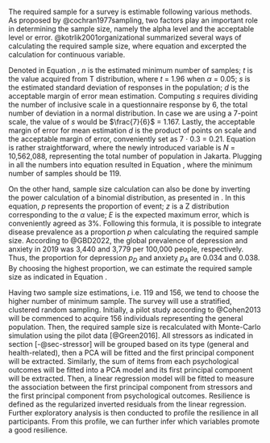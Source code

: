 The required sample for a survey is estimable following various methods. As proposed by @cochran1977sampling, two factors play an important role in determining the sample size, namely the alpha level and the acceptable level or error. @kotrlik2001organizational summarized several ways of calculating the required sample size, where equation \ref{eq-sample1} and \ref{@eq-sample2} excerpted the calculation for continuous variable.

\begin{align}
n_0 &= \frac{t^2 \cdot s^2}{d^2} \label{eq-sample1} \\
n   &= \frac{n_0}{1 + \frac{n_0}{N}} \label{eq-sample2}
\end{align}

Denoted in Equation \ref{@eq-sample1}, $n$ is the estimated minimum number of samples; $t$ is the value acquired from T distribution, where $t$ = 1.96 when $\alpha$ = 0.05; $s$ is the estimated standard deviation of responses in the population; $d$ is the acceptable margin of error mean estimation. Computing $s$ requires dividing the number of inclusive scale in a questionnaire response by 6, the total number of deviation in a normal distribution. In case we are using a 7-point scale, the value of $s$ would be $\frac{7}{6}$ = 1.167. Lastly, the acceptable margin of error for mean estimation $d$ is the product of points on scale and the acceptable margin of error, conveniently set as 7 $\cdot$ 0.3 = 0.21.  Equation \ref{@eq-sample2} is rather straightforward, where the newly introduced variable is $N$ = 10,562,088, representing the total number of population in Jakarta. Plugging in all the numbers into equation resulted in Equation \ref{@eq-sample3}, where the minimum number of samples should be 119.

\begin{align}
n_0 &= \frac{1.96^2 \cdot 1.167^2}{0.21^2} \label{eq-sample3} \\
    &= 118.64 \notag \\
    &\approx 119 \notag \\
n   &= \frac{119}{1 + \frac{119}{10,562,088}} \notag \\
    &= 118.99 \notag \\
    &\approx 119 \notag
\end{align}

On the other hand, sample size calculation can also be done by inverting the power calculation of a binomial distribution, as presented in \ref{@eq-sample4}. In this equation, $p$ represents the proportion of event; $z$ is a Z distribution corresponding to the $\alpha$ value; $E$ is the expected maximum error, which is conveniently agreed as 3%. Following this formula, it is possible to integrate disease prevalence as a proportion $p$ when calculating the required sample size. According to @GBD2022, the global prevalence of depression and anxiety in 2019 was 3,440 and 3,779 per 100,000 people, respectively. Thus, the proportion for depression $p_D$ and anxiety $p_A$ are 0.034 and 0.038. By choosing the highest proportion, we can estimate the required sample size as indicated in Equation \ref{@eq-sample5}.

\begin{align}
n &= \frac{p \cdot (1 - p) \cdot z^2}{E^2} \label{eq-sample4} \\
  &= \frac{0.038 \cdot (1 - 0.038) \cdot 1.96^2}{0.03^2} \label{eq-sample5} \\
  &\approx 156 \notag
\end{align}

Having two sample size estimations, i.e. 119 and 156, we tend to choose the higher number of minimum sample. The survey will use a stratified, clustered random sampling. Initially, a pilot study according to @Cohen2013 will be commenced to acquire 156 individuals representing the general population. Then, the required sample size is recalculated with Monte-Carlo simulation using the pilot data [@Green2016]. All stressors as indicated in section [-@sec-stressor] will be grouped based on its type (general and health-related), then a PCA will be fitted and the first principal component will be extracted. Similarly, the sum of items from each psychological outcomes will be fitted into a PCA model and its first principal component will be extracted. Then, a linear regression model will be fitted to measure the association between the first principal component from stressors and the first principal component from psychological outcomes.  Resilience is defined as the regularized inverted residuals from the linear regression. Further exploratory analysis is then conducted to profile the resilience in all participants. From this profile, we can further infer which variables promote a good resilience.

